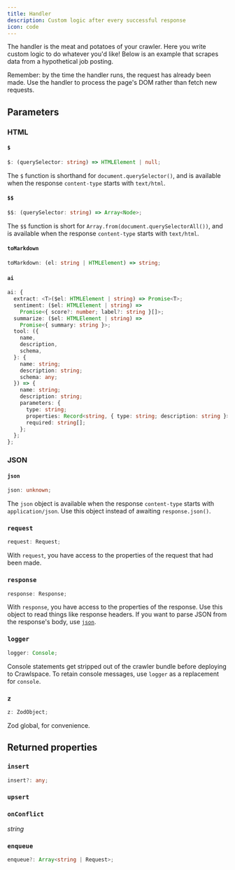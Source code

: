 ```yaml
---
title: Handler
description: Custom logic after every successful response
icon: code
---
```


The handler is the meat and potatoes of your crawler.
Here you write custom logic to do whatever you'd like!
Below is an example that scrapes data from a hypothetical job posting.

<Note>
Remember: by the time the handler runs, the request has already been made.
Use the handler to process the page's DOM rather than fetch new requests.
</Note>

## Parameters

### HTML

#### `$`

```ts
$: (querySelector: string) => HTMLElement | null;
```

The `$` function is shorthand for `document.querySelector()`,
and is available when the response `content-type` starts with `text/html`.

#### `$$`

```ts
$$: (querySelector: string) => Array<Node>;
```

The `$$` function is short for `Array.from(document.querySelectorAll())`,
and is available when the response `content-type` starts with `text/html`.

#### `toMarkdown`

```ts
toMarkdown: (el: string | HTMLElement) => string;
```

#### `ai`

```ts
ai: {
  extract: <T>($el: HTMLElement | string) => Promise<T>;
  sentiment: ($el: HTMLElement | string) =>
    Promise<{ score?: number; label?: string }[]>;
  summarize: ($el: HTMLElement | string) =>
    Promise<{ summary: string }>;
  tool: ({
    name,
    description,
    schema,
  }: {
    name: string;
    description: string;
    schema: any;
  }) => {
    name: string;
    description: string;
    parameters: {
      type: string;
      properties: Record<string, { type: string; description: string }>;
      required: string[];
    };
  };
};
```

### JSON

#### `json`

```ts
json: unknown;
```

The `json` object is available when the response `content-type` starts with `application/json`.
Use this object instead of awaiting `response.json()`.

### `request`

```ts
request: Request;
```

With `request`, you have access to the properties of the request that had been made.

### `response`

```ts
response: Response;
```

With `response`, you have access to the properties of the response.
Use this object to read things like response headers.
If you want to parse JSON from the response's body, use [`json`](#json).


### `logger`

```ts
logger: Console;
```

Console statements get stripped out of the crawler bundle before deploying to Crawlspace.
To retain console messages, use `logger` as a replacement for `console`.

### `z`

```ts
z: ZodObject;
```

Zod global, for convenience.


## Returned properties



### `insert`

```ts
insert?: any;
```

### `upsert`

### `onConflict`
*string*

### `enqueue`

```ts
enqueue?: Array<string | Request>;
```
